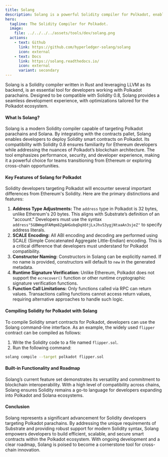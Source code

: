 ```yaml
---
title: Solang
description: Solang is a powerful Solidity compiler for Polkadot, enabling seamless smart contract development with unique blockchain optimizations.
hero:
  tagline: The Solidity Compiler for Polkadot.
  image: 
    file: ../../../../assets/tools/dev/solang.png
  actions:
    - text: Github
      link: https://github.com/hyperledger-solang/solang
      icon: external
    - text: Docs
      link: https://solang.readthedocs.io/
      icon: external
      variant: secondary
---
```



Solang is a Solidity compiler written in Rust and leveraging LLVM as its backend, is an essential tool for developers working with Polkadot parachains. Designed to be compatible with Solidity 0.8, Solang provides a seamless development experience, with optimizations tailored for the Polkadot ecosystem.

#### What Is Solang?
Solang is a modern Solidity compiler capable of targeting Polkadot parachains and Solana. By integrating with the contracts pallet, Solang enables developers to deploy Solidity smart contracts on Polkadot. Its compatibility with Solidity 0.8 ensures familiarity for Ethereum developers while addressing the nuances of Polkadot’s blockchain architecture.
The tool emphasizes performance, security, and developer experience, making it a powerful choice for teams transitioning from Ethereum or exploring cross-chain opportunities.

#### Key Features of Solang for Polkadot
Solidity developers targeting Polkadot will encounter several important differences from Ethereum's Solidity. Here are the primary distinctions and features:
1. **Address Type Adjustments:** The `address` type in Polkadot is 32 bytes, unlike Ethereum's 20 bytes. This aligns with Substrate’s definition of an "account." Developers must use the syntax `address"5GBWmgdFAMqm8ZgAHGobqDqX6tjLxJhv53ygjNtaaAn3sjeZ"` to specify address literals.
2. **SCALE Encoding:** All ABI encoding and decoding are performed using SCALE (Simple Concatenated Aggregate Little-Endian) encoding. This is a critical difference that developers must understand for Polkadot compatibility.
3. **Constructor Naming:** Constructors in Solang can be explicitly named. If no name is provided, constructors will default to `new` in the generated metadata.
4. **Runtime Signature Verification:** Unlike Ethereum, Polkadot does not support the `ecrecover()` function or other runtime cryptographic signature verification functions.
5. **Function Call Limitations:** Only functions called via RPC can return values. Transactions calling functions cannot access return values, requiring alternative approaches to handle such logic.


#### Compiling Solidity for Polkadot with Solang
To compile Solidity smart contracts for Polkadot, developers can use the Solang command-line interface. As an example, the widely used `flipper` contract can be compiled as follows:
1. Write the Solidity code to a file named `flipper.sol`.
2. Run the following command:

```bash
solang compile --target polkadot flipper.sol
```

#### Built-in Functionality and Roadmap
Solang’s current feature set demonstrates its versatility and commitment to blockchain interoperability. With a high level of compatibility across chains, Solang ensures Solidity remains a go-to language for developers expanding into Polkadot and Solana ecosystems.

#### Conclusion
Solang represents a significant advancement for Solidity developers targeting Polkadot parachains. By addressing the unique requirements of Substrate and providing robust support for modern Solidity syntax, Solang empowers developers to build efficient, scalable, and secure smart contracts within the Polkadot ecosystem. With ongoing development and a clear roadmap, Solang is poised to become a cornerstone tool for cross-chain innovation.